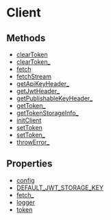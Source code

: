 
# Client

## Methods

- [clearToken](../../Client/methods/js_sdk.admin.Client.clearToken/page.mdx)
- [clearToken\_](../../Client/methods/js_sdk.admin.Client.clearToken_/page.mdx)
- [fetch](../../Client/methods/js_sdk.admin.Client.fetch/page.mdx)
- [fetchStream](../../Client/methods/js_sdk.admin.Client.fetchStream/page.mdx)
- [getApiKeyHeader\_](../../Client/methods/js_sdk.admin.Client.getApiKeyHeader_/page.mdx)
- [getJwtHeader\_](../../Client/methods/js_sdk.admin.Client.getJwtHeader_/page.mdx)
- [getPublishableKeyHeader\_](../../Client/methods/js_sdk.admin.Client.getPublishableKeyHeader_/page.mdx)
- [getToken\_](../../Client/methods/js_sdk.admin.Client.getToken_/page.mdx)
- [getTokenStorageInfo\_](../../Client/methods/js_sdk.admin.Client.getTokenStorageInfo_/page.mdx)
- [initClient](../../Client/methods/js_sdk.admin.Client.initClient/page.mdx)
- [setToken](../../Client/methods/js_sdk.admin.Client.setToken/page.mdx)
- [setToken\_](../../Client/methods/js_sdk.admin.Client.setToken_/page.mdx)
- [throwError\_](../../Client/methods/js_sdk.admin.Client.throwError_/page.mdx)

## Properties

- [config](../../Client/properties/js_sdk.admin.Client.config/page.mdx)
- [DEFAULT\_JWT\_STORAGE\_KEY](../../Client/properties/js_sdk.admin.Client.DEFAULT_JWT_STORAGE_KEY/page.mdx)
- [fetch\_](../../Client/properties/js_sdk.admin.Client.fetch_/page.mdx)
- [logger](../../Client/properties/js_sdk.admin.Client.logger/page.mdx)
- [token](../../Client/properties/js_sdk.admin.Client.token/page.mdx)
